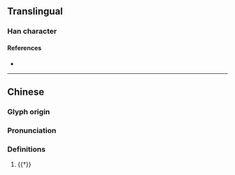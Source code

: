 {{character info/new}}
==Translingual==

===Han character===
{{Han char|rn=94|rad=犬|as=10|sn=13|four=|canj=KHHAJ,XKHHA|ids=⿰犭皋}}

====References====
* {{Han ref|kx=0717.110|dkj=20610|dj=1128.260|hdz=21363.020|uh=7346|ud=29510}}

----
==Chinese==
{{zh-forms}}

===Glyph origin===
{{Han etym}}

===Pronunciation===
{{zh-pron
|m=háo
|mc=y
|oc=y
|cat=v
}}

===Definitions===
{{zh-hanzi}}

# {{†}} {{zh-alt-form|嗥}}